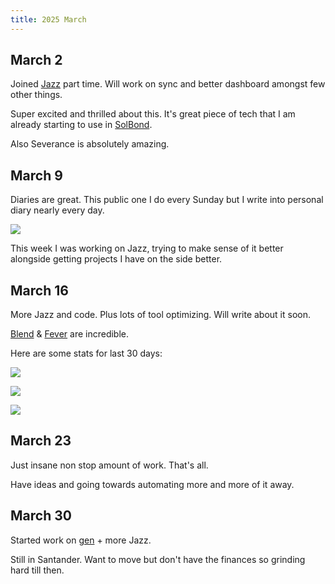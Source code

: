 ```yaml
---
title: 2025 March
---
```


## March 2

Joined [Jazz](https://jazz.tools) part time. Will work on sync and better dashboard amongst few other things.

Super excited and thrilled about this. It's great piece of tech that I am already starting to use in [SolBond](https://github.com/solbond/solbond).

Also Severance is absolutely amazing.

## March 9

Diaries are great. This public one I do every Sunday but I write into personal diary nearly every day.

![](https://raw.githubusercontent.com/nikitavoloboev/media/main/nikiv.dev/25-march/reflect-graph.png)

This week I was working on Jazz, trying to make sense of it better alongside getting projects I have on the side better.

## March 16

More Jazz and code. Plus lots of tool optimizing. Will write about it soon.

[Blend](https://open.spotify.com/track/1VJtHbJ5aNXB6fDVWMMxW0) & [Fever](https://open.spotify.com/track/4MjCKbu0kV7R84RsNazfia) are incredible.

Here are some stats for last 30 days:

![](https://raw.githubusercontent.com/nikitavoloboev/media/main/nikiv.dev/25-march/top-artists-30-days.png)

![](https://raw.githubusercontent.com/nikitavoloboev/media/main/nikiv.dev/25-march/top-albums-30-days.png)

![](https://raw.githubusercontent.com/nikitavoloboev/media/main/nikiv.dev/25-march/top-songs-30-days.png)

## March 23

Just insane non stop amount of work. That's all.

Have ideas and going towards automating more and more of it away.

## March 30

Started work on [gen](https://github.com/genxai/gen) + more Jazz.

Still in Santander. Want to move but don't have the finances so grinding hard till then.
